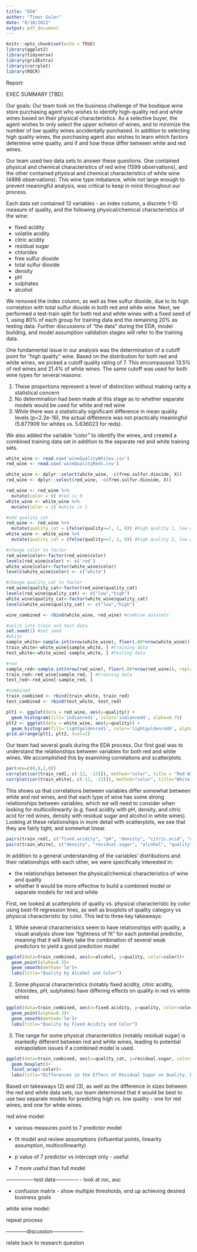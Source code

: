 ```yaml
---
title: "EDA"
author: "Timur Guler"
date: "8/10/2021"
output: pdf_document
---
```


```r
knitr::opts_chunk$set(echo = TRUE)
library(ggplot2)
library(tidyverse)
library(gridExtra)
library(corrplot)
library(ROCR)
```


Report:

EXEC SUMMARY [TBD]

Our goals: Our team took on the business challenge of the boutique wine store purchasing agent who wishes to identify high-quality red and white wines based on their physical characteristics. As a selective buyer, the agent wishes to only select the upper echelon of wines, and to minimize the number of low quality wines accidentally purchased. In addition to selecting high quality wines, the purchasing agent also wishes to learn which factors determine wine quality, and if and how these differ between white and red wines.

Our team used two data sets to answer these questions. One contained physical and chemical characteristics of red wine (1599 observations), and the other contained physical and chemical characteristics of white wine (4898 observations). This wine type imbalance, while not large enough to prevent meaningful analysis, was critical to keep in mind throughout our process.

Each data set contained 13 variables - an index column, a discrete 1-10 measure of quality, and the following physical/chemical characteristics of the wine:

* fixed acidity
* volatile acidity
* citric acidity
* residual sugar
* chlorides
* free sulfur dioxide
* total sulfur dioxide
* density
* pH
* sulphates
* alcohol

We removed the index column, as well as free sulfur dioxide, due to its high correlation with total sulfur dioxide in both red and white wine. Next, we performed a test-train split for both red and white wines with a fixed seed of 1, using 80% of each group for training data and the remaining 20% as testing data. Further discussions of "the data" during the EDA, model building, and model assumption validation stages will refer to the training data.

One fundamental issue in our analysis was the determination of a cutoff point for "high quality" wine. Based on the distribution for both red and white wines, we picked a cutoff quality rating of 7. This encompassed 13.5% of red wines and 21.4% of white wines. The same cutoff was used for both wine types for several reasons:

1. These proportions represent a level of distinction without making rarity a statistical concern
2. No determination had been made at this stage as to whether separate models would be used for white and red wine
3. While there was a statistically significant difference in mean quality levels (p=2.2e-16), the actual difference was not practically meaningful (5.877909 for whites vs.  5.636023 for reds).

We also added the variable "color" to identify the wines, and created a combined training data set in addition to the separate red and white training sets.

```r
white_wine <- read.csv('wineQualityWhites.csv')
red_wine <- read.csv('wineQualityReds.csv')

white_wine <- dplyr::select(white_wine, -c(free.sulfur.dioxide, X))
red_wine <- dplyr::select(red_wine, -c(free.sulfur.dioxide, X))

red_wine <- red_wine %>%
  mutate(color = 0) #red is 0
white_wine <- white_wine %>%
  mutate(color = 1) #white is 1

#add quality_cat
red_wine <- red_wine %>%
  mutate(quality_cat = ifelse(quality>=7, 1, 0)) #high quality 1, low quality 0
white_wine <- white_wine %>%
  mutate(quality_cat = ifelse(quality>=7, 1, 0)) #high quality 1, low quality 0

#change color to factor
red_wine$color<-factor(red_wine$color)
levels(red_wine$color) <- c('red') 
white_wine$color<-factor(white_wine$color)
levels(white_wine$color) <- c('white') 

#change quality_cat to factor 
red_wine$quality_cat<-factor(red_wine$quality_cat)
levels(red_wine$quality_cat) <- c("low","high") 
white_wine$quality_cat<-factor(white_wine$quality_cat)
levels(white_wine$quality_cat) <- c("low","high") 

wine_combined <- rbind(white_wine, red_wine) #combine datasets 

#split into train and test data
set.seed(1) #set seed 
#white
sample_white<-sample.int(nrow(white_wine), floor(.80*nrow(white_wine)), replace = F)
train_white<-white_wine[sample_white, ] #training data 
test_white<-white_wine[-sample_white, ] #testing data

#red
sample_red<-sample.int(nrow(red_wine), floor(.80*nrow(red_wine)), replace = F)
train_red<-red_wine[sample_red, ] #training data 
test_red<-red_wine[-sample_red, ] 

#combined
train_combined <- rbind(train_white, train_red)
test_combined <- rbind(test_white, test_red) 

```

```r
plt1 <- ggplot(data = red_wine, aes(y=quality)) +
  geom_histogram(fill='indianred1', color='indianred4', alpha=0.75)
plt2 <- ggplot(data = white_wine, aes(y=quality)) +
  geom_histogram(fill='lightgoldenrod1', color='lightgoldenrod4', alpha=0.75)
grid.arrange(plt1, plt2, ncol=2)

```

Our team had several goals during the EDA process. Our first goal was to understand the relationships between variables for both red and white wines. We accomplished this by examining correlations and scatterplots.

```r
par(oma=c(0,0,2,0))
corrplot(cor(train_red[, c(-12, -13)]), method="color", title = "Red Wine Correlations", outer=T)
corrplot(cor(train_white[, c(-12, -13)]), method="color", title="White Wine Correlations", outer=T)
```
This shows us that correlations between variables differ somewhat between white and red wines, and that each type of wine has some strong relationships between variables, which we will need to consider when looking for multicollinearity (e.g. fixed acidity with pH, density, and citric acid for red wines, density with residual sugar and alcohol in white wines). Looking at these relationships in more detail with scatterplots, we see that they are fairly tight, and somewhat linear.

```r
pairs(train_red[, c("fixed.acidity", "pH", "density", "citric.acid", "quality")], lower.panel=NULL, main="Red Wine Scatterplots")
pairs(train_white[, c("density", "residual.sugar", "alcohol", "quality")], lower.panel=NULL, main="White Wine Scatterplots")
```

In addition to a general understanding of the variables' distributions and their relationships with each other, we were specifically interested in:

* the relationships between the physical/chemical characteristics of wine and quality 
* whether it would be more effective to build a combined model or separate models for red and white

First, we looked at scatterplots of quality vs. physical characteristic by color using best-fit regression lines, as well as boxplots of quality category vs physical characteristic by color. This led to three key takeaways:

1. While several characteristics seem to have relationships with quality, a visual analysis show low "tightness of fit" for each potential predictor, meaning that it will likely take the combination of several weak predictors to yield a good prediction model

```r
ggplot(data=train_combined, aes(x=alcohol, y=quality, color=color))+
  geom_point(alpha=0.3)+
  geom_smooth(method='lm')+
  labs(title="Quality by Alcohol and Color")
```


2. Some physical characteristics (notably fixed acidity, citric acidity, chlorides, pH, sulphates) have differing effects on quality in red vs white wines

```r
ggplot(data=train_combined, aes(x=fixed.acidity, y=quality, color=color))+
  geom_point(alpha=0.3)+
  geom_smooth(method='lm')+
  labs(title="Quality by Fixed Acidity and Color")
```


3. The range for some physical characteristics (notably residual sugar) is markedly different between red and white wines, leading to potential extrapolation issues if a combined model is used.

```r
ggplot(data=train_combined, aes(x=quality_cat, y=residual.sugar, color=color))+
  geom_boxplot()+
  facet_wrap(~color)+
  labs(title="Differences in the Effect of Residual Sugar on Quality, by Color")
```

Based on takeaways (2) and (3), as well as the difference in sizes between the red and white data sets, our team determined that it would be best to use two separate models for predicting high vs. low quality - one for red wines, and one for white wines.


red wine model:

- various measures point to 7 predictor model
- fit model and review assumptions (influential points, linearity assumption, multicollinearity)

- p value of 7 predictor vs intercept only - useful

- 7 more useful than full model

----------------test data--------------
- look at roc, auc

- confusion matrix - show multiple thresholds, end up achieving desired business goals

white wine model:

repeat process

------------discussion------------------

relate back to research question

